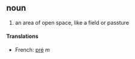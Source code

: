 ==noun==
#an area of open space, like a field or passture
====Translations====
*French: [[pré]] ''m''